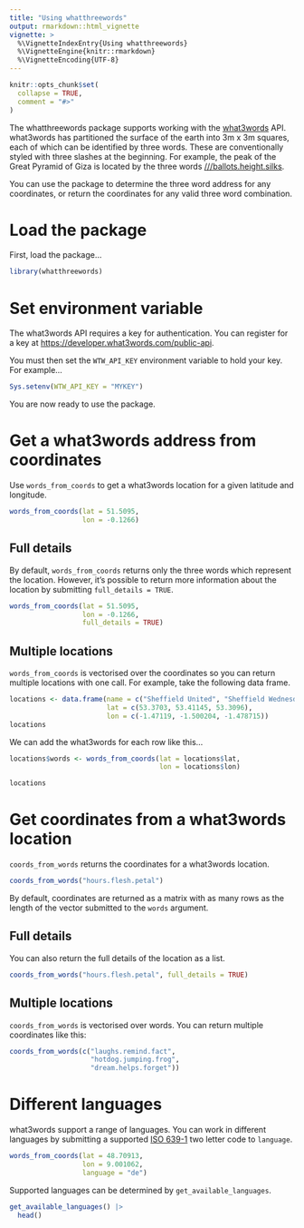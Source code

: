 ```yaml
---
title: "Using whatthreewords"
output: rmarkdown::html_vignette
vignette: >
  %\VignetteIndexEntry{Using whatthreewords}
  %\VignetteEngine{knitr::rmarkdown}
  %\VignetteEncoding{UTF-8}
---
```


```r
knitr::opts_chunk$set(
  collapse = TRUE,
  comment = "#>"
)
```

The whatthreewords package supports working with the [what3words](https://what3words.com/) API. what3words has partitioned the surface of the earth into 3m x 3m squares, each of which can be identified by three words. These are conventionally styled with three slashes at the beginning. For example, the peak of the Great Pyramid of Giza is located by the three words [///ballots.height.silks](https://what3words.com/ballots.height.silks).

You can use the package to determine the three word address for any coordinates, or return the coordinates for any valid three word combination. 

# Load the package

First, load the package...

```r
library(whatthreewords)
```

# Set environment variable

The what3words API requires a key for authentication. You can register for a key at [https://developer.what3words.com/public-api](https://developer.what3words.com/public-api).

You must then set the `WTW_API_KEY` environment variable to hold your key. For example...

``` r
Sys.setenv(WTW_API_KEY = "MYKEY")
```

You are now ready to use the package.

# Get a what3words address from coordinates

Use `words_from_coords` to get a what3words location for a given latitude and longitude.

```r
words_from_coords(lat = 51.5095, 
                  lon = -0.1266)
```

## Full details

By default, `words_from_coords` returns only the three words which represent the location. However, it's possible to return more information about the location by submitting `full_details = TRUE`.

```r
words_from_coords(lat = 51.5095, 
                  lon = -0.1266, 
                  full_details = TRUE)
```

## Multiple locations

`words_from_coords` is vectorised over the coordinates so you can return multiple locations with one call. For example, take the following data frame.

```r
locations <- data.frame(name = c("Sheffield United", "Sheffield Wednesday", "Sheffield Club"), 
                        lat = c(53.3703, 53.41145, 53.3096), 
                        lon = c(-1.47119, -1.500204, -1.478715))
locations
```

We can add the what3words for each row like this...

```r

locations$words <- words_from_coords(lat = locations$lat, 
                                     lon = locations$lon)

locations
```


# Get coordinates from a what3words location

`coords_from_words` returns the coordinates for a what3words location.

```r
coords_from_words("hours.flesh.petal")
```
By default, coordinates are returned as a matrix with as many rows as the length of the vector submitted to the `words` argument.

## Full details

You can also return the full details of the location as a list.

```r
coords_from_words("hours.flesh.petal", full_details = TRUE)
```

## Multiple locations

`coords_from_words` is vectorised over words. You can return multiple 
coordinates like this:

```r
coords_from_words(c("laughs.remind.fact", 
                    "hotdog.jumping.frog", 
                    "dream.helps.forget"))
```

# Different languages

what3words support a range of languages. You can work in different languages by submitting a supported [ISO 639-1](https://en.wikipedia.org/wiki/List_of_ISO_639-1_codes) two letter code to `language`.

```r
words_from_coords(lat = 48.70913, 
                  lon = 9.001062, 
                  language = "de")
```

Supported languages can be determined by `get_available_languages`.

```r
get_available_languages() |> 
  head()
```
